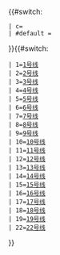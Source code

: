 {{#switch:{{{2|}}}
 | c= <span style="display:inline-block;width:0.8em;height:0.8em;background:{{上海地铁标志色|{{{1|}}}}};vertical-align:middle;" title="{{上海地铁标志色|{{{1|}}}}}">&nbsp;</span>&nbsp;
 | #default = 
}}{{#switch:{{{1}}}
 | 1=[[上海轨道交通1号线|1号线]]
 | 2=[[上海轨道交通2号线|2号线]]
 | 3=[[上海轨道交通3号线|3号线]]
 | 4=[[上海轨道交通4号线|4号线]]
 | 5=[[上海轨道交通5号线|5号线]]
 | 6=[[上海轨道交通6号线|6号线]]
 | 7=[[上海轨道交通7号线|7号线]]
 | 8=[[上海轨道交通8号线|8号线]]
 | 9=[[上海轨道交通9号线|9号线]]
 | 10=[[上海轨道交通10号线|10号线]]
 | 11=[[上海轨道交通11号线|11号线]]
 | 12=[[上海轨道交通12号线|12号线]]
 | 13=[[上海轨道交通13号线|13号线]]
 | 14=[[上海轨道交通14号线|14号线]]
 | 15=[[上海轨道交通15号线|15号线]]
 | 16=[[上海轨道交通16号线|16号线]]
 | 17=[[上海轨道交通17号线|17号线]]
 | 18=[[上海轨道交通18号线|18号线]]
 | 19=[[上海轨道交通19号线|19号线]]
 | 22=[[上海轨道交通22号线|22号线]]
}}<noinclude>
{{documentation}}
</noinclude>